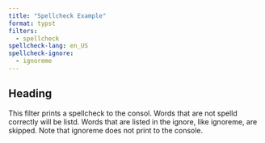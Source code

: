 ```yaml
---
title: "Spellcheck Example"
format: typst
filters:
  - spellcheck
spellcheck-lang: en_US
spellcheck-ignore:
  - ignoreme
---
```


## Heading

This filter prints a spellcheck to the consol. Words that are not spelld correctly will be listd. Words that are listed in the ignore, like ignoreme, are skipped. Note that ignoreme does not print to the console.
